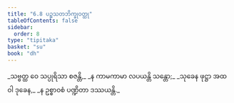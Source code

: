 ```yaml
---
title: "6.8 ပဉ္စသတဘိက္ခုဝတ္ထု"
tableOfContents: false
sidebar:
  order: 8
type: "tipitaka"
basket: "su"
book: "dh"
---
```



<DynamicBreadcrumb />

<Division number="83" book="dh" e="ch" v="18" p="25">

<Paragraph number="89" type="verses" book="dh">
_သဗ္ဗတ္ထ ဝေ သပ္ပုရိသာ စဇန္တိ,_  
_န ကာမကာမာ လပယန္တိ သန္တော;_  
_သုခေန ဖုဋ္ဌာ အထ ဝါ ဒုခေန,_  
_န ဥစ္စာဝစံ ပဏ္ဍိတာ ဒဿယန္တိ._
</Paragraph>
</Division>